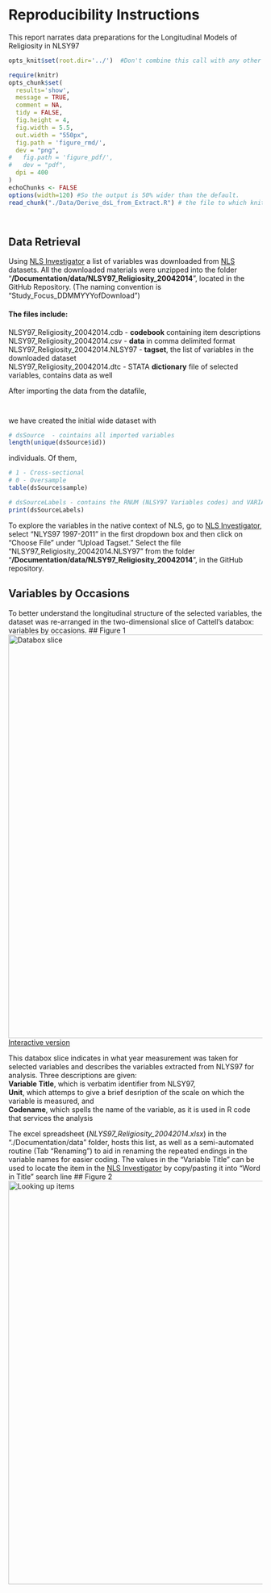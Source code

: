 Reproducibility Instructions
=================================================
This report narrates data preparations for the Longitudinal Models of Religiosity in NLSY97

<!--  Set the working directory to the repository's base directory; this assumes the report is nested inside of only one directory.-->
```r
opts_knit$set(root.dir='../')  #Don't combine this call with any other chunk -especially one that uses file paths.
```

<!-- Set the report-wide options, and point to the external code file. -->
```r
require(knitr)
opts_chunk$set(
  results='show', 
  message = TRUE,
  comment = NA, 
  tidy = FALSE,
  fig.height = 4, 
  fig.width = 5.5, 
  out.width = "550px",
  fig.path = 'figure_rmd/',     
  dev = "png",
#   fig.path = 'figure_pdf/',     
#   dev = "pdf",
  dpi = 400
)
echoChunks <- FALSE
options(width=120) #So the output is 50% wider than the default.
read_chunk("./Data/Derive_dsL_from_Extract.R") # the file to which knitr calls for the chunks
```

```r
```

```r
```


## Data Retrieval
Using [NLS Investigator](https://www.nlsinfo.org/investigator/pages/login.jsp) a list of variables was downloaded from [NLS](http://www.bls.gov/nls/) datasets. All the downloaded materials  were unzipped into  the folder "**/Documentation/data/NLSY97_Religiosity_20042014**", located in the GitHub Repository. 
(The naming convention is "Study_Focus_DDMMYYYofDownload")   

#### The files include:    
NLSY97_Religiosity_20042014.cdb - **codebook** containing item descriptions  
NLSY97_Religiosity_20042014.csv - **data** in comma delimited format  
NLSY97_Religiosity_20042014.NLSY97 - **tagset**, the list of variables in the downloaded dataset  
NLSY97_Religiosity_20042014.dtc - STATA **dictionary** file of selected variables, contains data as well
  

After importing the data from the datafile,
<!-- run initial import from the databank defined by tagset. --> 
```r
```

```r
```

we have created the initial wide dataset with
```r
# dsSource  - cointains all imported variables
length(unique(dsSource$id)) 
```
individuals. Of them,
``` r
# 1 - Cross-sectional
# 0 - Oversample
table(dsSource$sample)

```

``` r
# dsSourceLabels - contains the RNUM (NLSY97 Variables codes) and VARIABLE_TITLE used by NLY Investigator 
print(dsSourceLabels) 

```

To explore the variables in the native context of NLS, go to [NLS Investigator](https://www.nlsinfo.org/investigator/pages/login.jsp), select "NLYS97 1997-2011" in the first dropdown box and then click on "Choose File" under "Upload Tagset." Select the file "NLSY97_Religiosity_20042014.NLSY97" from the folder "**/Documentation/data/NLSY97_Religiosity_20042014**", in the GitHub repository.

## Variables by Occasions
To better understand the longitudinal structure of the selected variables, the dataset was re-arranged in the two-dimensional slice of Cattell's databox: variables by occasions.
## Figure 1
<img link src="./figure_rmd/variables_layout.png" alt="Databox slice" style="width:800px;"/>  
[Interactive version]("./www/slice-vo.html")

This databox slice indicates in what year measurement was taken for selected variables  and describes the variables extracted from NLYS97 for analysis. Three descriptions are given:  
**Variable Title**, which is verbatim identifier from NLSY97,  
**Unit**, which attemps to give a brief desription of the scale on which the variable is measured, and  
**Codename**, which spells the name of the variable, as it is used in R code that services the analysis

The excel spreadsheet (*NLYS97_Religiosity_20042014.xlsx*) in the "./Documentation/data" folder, hosts this list, as well as a semi-automated routine (Tab "Renaming") to aid in renaming the repeated endings in the variable names for easier coding. The values in the "Variable Title" can be used to locate the item in the [NLS Investigator](https://www.nlsinfo.org/investigator/pages/login.jsp) by copy/pasting it into "Word in Title" search line
## Figure 2
<img src="./figure_rmd/nls_investigator_snapshot.png" alt="Looking up items" style="width:800px ;"/>




